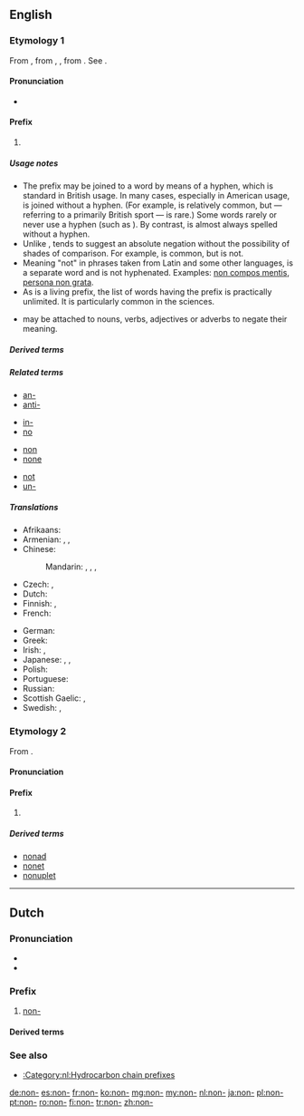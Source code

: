 {{also|non|nón}}
==English==

===Etymology 1===
From {{etyl|la|en}} {{term|non|lang=la}}, from {{etyl|itc-ola|en}} {{term|noenu|lang=la}}, {{term|noenum|lang=la}}, from {{term|neoenum||not one|lang=la}}. See {{term|none|lang=en}}.

====Pronunciation====
* {{IPA|/ˈnɒn/|lang=en}}

====Prefix====
{{en-prefix}}

# {{non-gloss definition|Used in the sense of {{term|not|lang=en}}, to negate the meaning of the word to which it is prefixed.}}

=====Usage notes=====
* The prefix {{term||non-|lang=en}} may be joined to a word by means of a hyphen, which is standard in British usage. In many cases, especially in American usage, {{term||non-|lang=en}} is joined without a hyphen.  (For example, {{term|nonbaseball|lang=en}} is relatively common, but {{term|noncricket|lang=en}} &mdash; referring to a primarily British sport &mdash; is rare.) Some {{term||non-|lang=en}} words rarely or never use a hyphen (such as {{term|nonentity|lang=en}}). By contrast, {{term|un-|lang=en}} is almost always spelled without a hyphen. 
* Unlike {{term|un-|lang=en}}, {{term||non-|lang=en}} tends to suggest an absolute negation without the possibility of shades of comparison.  For example, {{term||very [[unhelpful]]|lang=en}} is common, but {{term||very [[nonhelpful]]|lang=en}} is not.
* Meaning "not" in phrases taken from Latin and some other languages, {{term|non|lang=en}} is a separate word and is not hyphenated.  Examples: [[non compos mentis]], [[persona non grata]].
* As {{term||non-|lang=en}} is a living prefix, the list of words having the prefix {{term||non-|lang=en}} is practically unlimited.  It is particularly common in the sciences.
* {{term||Non-|lang=en}} may be attached to nouns, verbs, adjectives or adverbs to negate their meaning.

=====Derived terms=====
{{prefixsee|en}}

=====Related terms=====
{{rel-top4}}
* [[an-]]
* [[anti-]]
{{rel-mid4}}
* [[in-]]
* [[no]]
{{rel-mid4}}
* [[non]]
* [[none]]
{{rel-mid4}}
* [[not]]
* [[un-]]
{{rel-bottom}}

=====Translations=====
{{trans-top|not}}
* Afrikaans: {{t|af|nie-}}
* Armenian: {{t+|hy|ոչ|tr=oč}}, {{t|hy|չ-|tr=č-}}, {{t|hy|ան-|tr=an-}}
* Chinese:
*: Mandarin: {{t+|cmn|不|tr=bù-|sc=Hani}}, {{t+|cmn|非|tr=fēi-|sc=Hani}}, {{t+|cmn|無|sc=Hani}}, {{t+|cmn|无|tr=wú-|sc=Hani}}
* Czech: {{t+|cs|ne-}}, {{t|cs|mimo-}}
* Dutch: {{t|nl|niet-}}
* Finnish: {{t|fi|ei-}}, {{t+|fi|epä-}}
* French: {{t+|fr|non-}}
{{trans-mid}}
* German: {{t+|de|nicht-}}
* Greek: {{t+|el|μη}}
* Irish: {{t|ga|mí-}}, {{t|ga|neamh-}}
* Japanese: {{t+|ja|非|tr=hi-|sc=Jpan}}, {{t+|ja|不|tr=fu-|sc=Jpan}}, {{t+|ja|無|tr=mu-|sc=Jpan}}
* Polish: {{t+|pl|nie-}}
* Portuguese: {{t|pt|não|alt=não-}}
* Russian: {{t+|ru|не|alt=не-}}
* Scottish Gaelic: {{t|gd|mì-}}, {{t|gd|neo-}}
* Swedish: {{t|sv|icke-}}, {{t+|sv|o-}}
{{trans-bottom}}

===Etymology 2===
From {{etyl|la|en}} {{term|nona||nine|lang=la}}.

====Pronunciation====
{{rfp|lang=en}}

====Prefix====
{{en-prefix}}

# {{form of|[[prevocalic]] form|nona-|lang=en}}

=====Derived terms=====
* [[nonad]]
* [[nonet]]
* [[nonuplet]]

----

==Dutch==

===Pronunciation===
* {{IPA|lang=nl|/noːn/}}
* {{audio|Nl-non-.ogg|Audio|lang=nl}}

===Prefix===
{{head|nl|prefix}}

# {{context|hydrocarbon chain prefix|lang=nl}} [[#English|non-]]

====Derived terms====
{{prefixsee|nl}}

===See also===
* [[:Category:nl:Hydrocarbon chain prefixes]]

[[de:non-]]
[[es:non-]]
[[fr:non-]]
[[ko:non-]]
[[mg:non-]]
[[my:non-]]
[[nl:non-]]
[[ja:non-]]
[[pl:non-]]
[[pt:non-]]
[[ro:non-]]
[[fi:non-]]
[[tr:non-]]
[[zh:non-]]